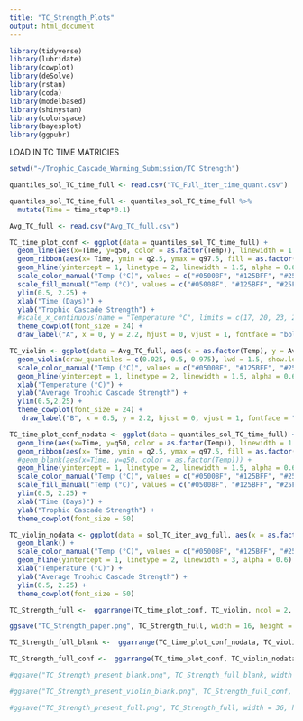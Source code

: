 ```yaml
---
title: "TC_Strength_Plots"
output: html_document
---
```


```r
library(tidyverse)
library(lubridate)
library(cowplot)
library(deSolve)
library(rstan)
library(coda)
library(modelbased)
library(shinystan)
library(colorspace)
library(bayesplot)
library(ggpubr)
```

LOAD IN TC TIME MATRICIES

```r
setwd("~/Trophic_Cascade_Warming_Submission/TC Strength")

quantiles_sol_TC_time_full <- read.csv("TC_Full_iter_time_quant.csv")

quantiles_sol_TC_time_full <- quantiles_sol_TC_time_full %>%
  mutate(Time = time_step*0.1)

Avg_TC_full <- read.csv("Avg_TC_full.csv")

```


```r
TC_time_plot_conf <- ggplot(data = quantiles_sol_TC_time_full) +
  geom_line(aes(x=Time, y=q50, color = as.factor(Temp)), linewidth = 1.5) +
  geom_ribbon(aes(x= Time, ymin = q2.5, ymax = q97.5, fill = as.factor(Temp)), alpha = 0.15, inherit.aes = TRUE) +
  geom_hline(yintercept = 1, linetype = 2, linewidth = 1.5, alpha = 0.6) +
  scale_color_manual("Temp (°C)", values = c("#05008F", "#125BFF", "#25FFDF", "#FEE000", "#FE6100"))+
  scale_fill_manual("Temp (°C)", values = c("#05008F", "#125BFF", "#25FFDF", "#FEE000", "#FE6100"))+
  ylim(0.5, 2.25) +
  xlab("Time (Days)") +
  ylab("Trophic Cascade Strength") +
  #scale_x_continuous(name = "Temperature °C", limits = c(17, 20, 23, 26)) +
  theme_cowplot(font_size = 24) +
  draw_label("A", x = 0, y = 2.2, hjust = 0, vjust = 1, fontface = "bold", size = 40)
```

```r
TC_violin <- ggplot(data = Avg_TC_full, aes(x = as.factor(Temp), y = Avg_TC, color = as.factor(Temp))) +
  geom_violin(draw_quantiles = c(0.025, 0.5, 0.975), lwd = 1.5, show.legend = FALSE) + 
  scale_color_manual("Temp (°C)", values = c("#05008F", "#125BFF", "#25FFDF", "#FEE000", "#FE6100"))+
  geom_hline(yintercept = 1, linetype = 2, linewidth = 1.5, alpha = 0.6) +
  xlab("Temperature (°C)") +
  ylab("Average Trophic Cascade Strength") +
  ylim(0.5,2.25) +
  theme_cowplot(font_size = 24) +
   draw_label("B", x = 0.5, y = 2.2, hjust = 0, vjust = 1, fontface = "bold", size = 40)
```

```r
TC_time_plot_conf_nodata <- ggplot(data = quantiles_sol_TC_time_full) +
  geom_line(aes(x=Time, y=q50, color = as.factor(Temp)), linewidth = 1.5, alpha = 0) +
  geom_ribbon(aes(x= Time, ymin = q2.5, ymax = q97.5, fill = as.factor(Temp)), alpha = 0, inherit.aes = TRUE) +
  #geom_blank(aes(x=Time, y=q50, color = as.factor(Temp))) +
  geom_hline(yintercept = 1, linetype = 2, linewidth = 1.5, alpha = 0.6) +
  scale_color_manual("Temp (°C)", values = c("#05008F", "#125BFF", "#25FFDF", "#FEE000", "#FE6100"))+
  scale_fill_manual("Temp (°C)", values = c("#05008F", "#125BFF", "#25FFDF", "#FEE000", "#FE6100"))+
  ylim(0.5, 2.25) +
  xlab("Time (Days)") +
  ylab("Trophic Cascade Strength") +
  theme_cowplot(font_size = 50)
```

```r
TC_violin_nodata <- ggplot(data = sol_TC_iter_avg_full, aes(x = as.factor(Temp), y = Avg_TC, color = as.factor(Temp))) +
  geom_blank() + 
  scale_color_manual("Temp (°C)", values = c("#05008F", "#125BFF", "#25FFDF", "#FEE000", "#FE6100")) +
  geom_hline(yintercept = 1, linetype = 2, linewidth = 3, alpha = 0.6) +
  xlab("Temperature (°C)") +
  ylab("Average Trophic Cascade Strength") +
  ylim(0.5, 2.25) +
  theme_cowplot(font_size = 50)

```

```r
TC_Strength_full <-  ggarrange(TC_time_plot_conf, TC_violin, ncol = 2, nrow = 1, common.legend = TRUE, align = "hv", legend = "none")

ggsave("TC_Strength_paper.png", TC_Strength_full, width = 16, height = 10, dpi = 600)
```

```r

TC_Strength_full_blank <-  ggarrange(TC_time_plot_conf_nodata, TC_violin_nodata, ncol = 2, nrow = 1, common.legend = TRUE, align = "hv", legend = "none")

TC_Strength_full_conf <-  ggarrange(TC_time_plot_conf, TC_violin_nodata, ncol = 2, nrow = 1, common.legend = TRUE, align = "hv", legend = "none")
```


```r

#ggsave("TC_Strength_present_blank.png", TC_Strength_full_blank, width = 36, height = 21, dpi = 300)

#ggsave("TC_Strength_present_violin_blank.png", TC_Strength_full_conf, width = 36, height = 21, dpi = 300)

#ggsave("TC_Strength_present_full.png", TC_Strength_full, width = 36, height = 21, dpi = 300)
```



